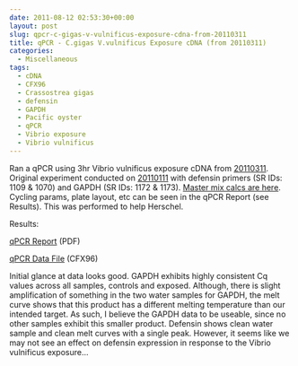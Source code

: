 ```yaml
---
date: 2011-08-12 02:53:30+00:00
layout: post
slug: qpcr-c-gigas-v-vulnificus-exposure-cdna-from-20110311
title: qPCR - C.gigas V.vulnificus Exposure cDNA (from 20110311)
categories:
  - Miscellaneous
tags:
  - cDNA
  - CFX96
  - Crassostrea gigas
  - defensin
  - GAPDH
  - Pacific oyster
  - qPCR
  - Vibrio exposure
  - Vibrio vulnificus
---
```


Ran a qPCR using 3hr Vibrio vulnificus exposure cDNA from [20110311](/Sam%27s+Working+Notebook+Jan+2011+-+March+2011#sjw20110311). Original experiment conducted on [20110111](/Sam%27s+Working+Notebook+Jan+2011+-+March+2011#sjw20110111) with defensin primers (SR IDs: 1109 & 1070) and GAPDH (SR IDs: 1172 & 1173). [Master mix calcs are here](https://eagle.fish.washington.edu/Arabidopsis/Notebook%20Workup%20Files/20110811-01.jpg). Cycling params, plate layout, etc can be seen in the qPCR Report (see Results). This was performed to help Herschel.

Results:

[qPCR Report](https://purplepelican.fish.washington.edu/~srlab/qpcr/Sam/CFX96/Roberts%20Lab_2011-08-11%2009-47-09_CC009827.pdf) (PDF)

[qPCR Data File](https://purplepelican.fish.washington.edu/~srlab/qpcr/Sam/CFX96/Roberts%20Lab_2011-08-11%2009-47-09_CC009827.pcrd) (CFX96)

Initial glance at data looks good. GAPDH exhibits highly consistent Cq values across all samples, controls and exposed. Although, there is slight amplification of something in the two water samples for GAPDH, the melt curve shows that this product has a different melting temperature than our intended target. As such, I believe the GAPDH data to be useable, since no other samples exhibit this smaller product. Defensin shows clean water sample and clean melt curves with a single peak. However, it seems like we may not see an effect on defensin expression in response to the Vibrio vulnificus exposure...
